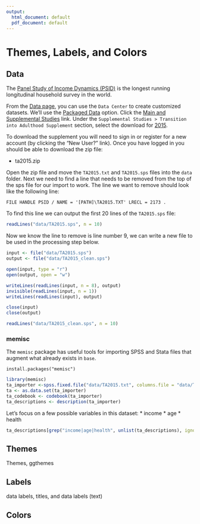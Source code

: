 ```yaml
---
output:
  html_document: default
  pdf_document: default
---
```


# Themes, Labels, and Colors {#themes-labels-colors}

## Data

The [Panel Study of Income Dynamics (PSID)](https://psidonline.isr.umich.edu) is the 
longest running longitudinal household survey in the world.

From the [Data page](https://simba.isr.umich.edu/data/data.aspx), you can use the `Data Center`
to create customized datasets. We'll use the 
[Packaged Data](https://simba.isr.umich.edu/data/PackagedData.aspx) option. Click the 
[Main and Supplemental Studies](https://simba.isr.umich.edu/Zips/ZipMain.aspx) link. Under 
the `Supplemental Studies > Transition into Adulthood Supplement` section, select the download
for [2015](https://simba.isr.umich.edu/Zips/GetFile.aspx?file=1184&mainurl=Y).

To download the supplement you will need to sign in or register for a new account (by clicking the
"New User?" link). Once you have logged in you should be able to download the zip file:

* ta2015.zip

Open the zip file and move the `TA2015.txt` and `TA2015.sps` files into the `data` folder.
Next we need to find a line that needs to be removed from the top of the sps file for
our import to work. The line we want to remove should look like the following line:

```
FILE HANDLE PSID / NAME = '[PATH]\TA2015.TXT' LRECL = 2173 .
```

To find this line we can output the first 20 lines of the `TA2015.sps` file:
```r
readLines("data/TA2015.sps", n = 10)
```

Now we know the line to remove is line number 9, we can write a new file to be
used in the processing step below.

```r
input <- file("data/TA2015.sps")
output <- file("data/TA2015_clean.sps")

open(input, type = "r")
open(output, open = "w")

writeLines(readLines(input, n = 8), output)
invisible(readLines(input, n = 1))
writeLines(readLines(input), output)

close(input)
close(output)

readLines("data/TA2015_clean.sps", n = 10)
```

### memisc

The `memisc` package has useful tools for importing SPSS and Stata files that augment what
already exists in `base`.

```
install.packages("memisc")
```

```r
library(memisc)
ta_importer <-spss.fixed.file("data/TA2015.txt", columns.file = "data/TA2015_clean.sps", varlab.file = "data/TA2015_clean.sps")
ta <- as.data.set(ta_importer)
ta_codebook <- codebook(ta_importer)
ta_descriptions <- description(ta_importer)
```

Let's focus on a few possible variables in this dataset:
* income
* age
* health

```r
ta_descriptions[grep("income|age|health", unlist(ta_descriptions), ignore.case = TRUE)]
```


## Themes

Themes, ggthemes

## Labels

data labels, titles, and data labels (text)

## Colors
